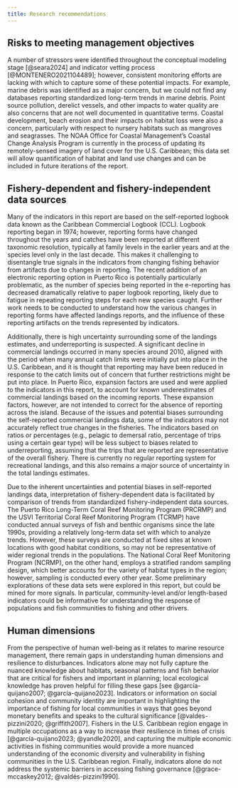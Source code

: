 ```yaml
---
title: Research recommendations
---
```


## Risks to meeting management objectives

A number of stressors were identified throughout the conceptual modeling stage [@seara2024] and indicator vetting process [@MONTENERO2021104489]; however, consistent monitoring efforts are lacking with which to capture some of these potential impacts. For example, marine debris was identified as a major concern, but we could not find any databases reporting standardized long-term trends in marine debris. Point source pollution, derelict vessels, and other impacts to water quality are also concerns that are not well documented in quantitative terms. Coastal development, beach erosion and  their impacts on habitat loss were also a concern, particularly with respect to nursery habitats such as mangroves and seagrasses. The NOAA Office for Coastal Management's Coastal Change Analysis Program is currently in the process of updating its remotely-sensed imagery of land cover for the U.S. Caribbean; this data set will allow quantification of habitat and land use changes and can be included in future iterations of the report.    

## Fishery-dependent and fishery-independent data sources

Many of the indicators in this report are based on the self-reported logbook data known as the Caribbean Commercial Logbook (CCL). Logbook reporting began in 1974; however, reporting forms have changed throughout the years and catches have been reported at different taxonomic resolution, typically at family levels in the earlier years and at the species level only in the last decade. This makes it challenging to disentangle true signals in the indicators from changing fishing behavior from artifacts due to changes in reporting. The recent addition of an electronic reporting option in Puerto Rico is potentially particularly problematic, as the number of species being reported in the e-reporting has decreased dramatically relative to paper logbook reporting, likely due to fatigue in repeating reporting steps for each new species caught. Further work needs to be conducted to understand how the various changes in reporting forms have affected landings reports, and the influence of these reporting artifacts on the trends represented by indicators.

Additionally, there is high uncertainty surrounding some of the landings estimates, and underreporting is suspected. A significant decline in commercial landings occurred in many species around 2010, aligned with the period when many annual catch limits were initially put into place in the U.S. Caribbean, and it is thought that reporting may have been reduced in response to the catch limits out of concern that further restrictions might be put into place. In Puerto Rico, expansion factors are used and were applied to the indicators in this report, to account for known underestimates of commercial landings based on the incoming reports. These expansion factors, however, are not intended to correct for the absence of reporting across the island. Because of the issues and potential biases surrounding the self-reported commercial landings data, some of the indicators may not accurately reflect true changes in the fisheries. The indicators based on ratios or percentages (e.g., pelagic to demersal ratio, percentage of trips using a certain gear type) will be less subject to biases related to underreporting, assuming that the trips that are reported are representative of the overall fishery. There is currently no regular reporting system for recreational landings, and this also remains a major source of uncertainty in the total landings estimates.  

Due to the inherent uncertainties and potential biases in self-reported landings data, interpretation of fishery-dependent data is facilitated by comparison of trends from standardized fishery-independent data sources. The Puerto Rico Long-Term Coral Reef Monitoring Program (PRCRMP) and the USVI Territorial Coral Reef Monitoring Program (TCRMP) have conducted annual surveys of fish and benthic organisms since the late 1990s, providing a relatively long-term data set with which to analyze trends. However, these surveys are conducted at fixed sites at known locations with good habitat conditions, so may not be representative of wider regional trends in the populations. The National Coral Reef Monitoring Program (NCRMP), on the other hand, employs a stratified random sampling design, which better accounts for the variety of habitat types in the region; however, sampling is conducted every other year. Some preliminary explorations of these data sets were explored in this report, but could be mined for more signals. In particular, community-level and/or length-based indicators could be informative for understanding the response of populations and fish communities to fishing and other drivers.

## Human dimensions

From the perspective of human well-being as it relates to marine resource management, there remain gaps in understanding human dimensions and resilience to disturbances. Indicators alone may not fully capture the nuanced knowledge about habitats, seasonal patterns and fish behavior that are critical for fishers and important in planning; local ecological knowledge has proven helpful for filling these gaps [see @garcía-quijano2007; @garcía-quijano2023]. Indicators or information on social cohesion and community identity are important in highlighting the importance of fishing for local communities in ways that goes beyond monetary benefits and speaks to the cultural significance [@valdes-pizzini2020; @griffith2007]. Fishers in the U.S. Caribbean region engage in multiple occupations as a way to increase their resilience in times of crisis [@garcía-quijano2023; @yandle2020], and capturing the multiple economic activities in fishing communities would provide a more nuanced understanding of the economic diversity and vulnerability in fishing communities in the U.S. Caribbean region. Finally, indicators alone do not address the systemic barriers in accessing fishing governance [@grace-mccaskey2012; @valdés-pizzini1990].
